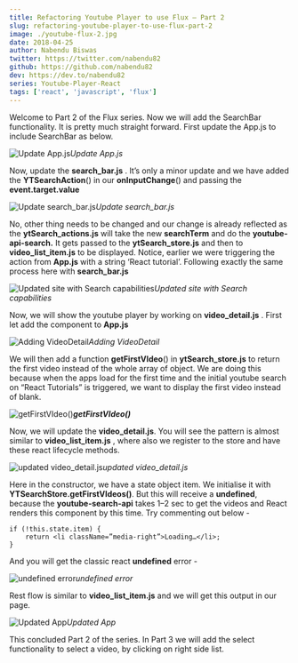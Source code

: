 ```yaml
---
title: Refactoring Youtube Player to use Flux — Part 2
slug: refactoring-youtube-player-to-use-flux-part-2
image: ./youtube-flux-2.jpg
date: 2018-04-25
author: Nabendu Biswas
twitter: https://twitter.com/nabendu82
github: https://github.com/nabendu82
dev: https://dev.to/nabendu82
series: Youtube-Player-React
tags: ['react', 'javascript', 'flux']
---
```


Welcome to Part 2 of the Flux series.
Now we will add the SearchBar functionality. It is pretty much straight forward. First update the App.js to include SearchBar as below.

![Update App.js](https://cdn-images-1.medium.com/max/2000/1*AdNGHZfHkL2gZ9Wp-oKpfQ.png)*Update App.js*

Now, update the **search_bar.js** . It’s only a minor update and we have added the **YTSearchAction**() in our **onInputChange**() and passing the **event.target.value**

![Update search_bar.js](https://cdn-images-1.medium.com/max/2000/1*r841x6YpQ-D5Hb2-3UfVTQ.png)*Update search_bar.js*

No, other thing needs to be changed and our change is already reflected as the **ytSearch_actions.js** will take the new **searchTerm** and do the **youtube-api-search.** It gets passed to the **ytSearch_store.js** and then to **video_list_item.js** to be displayed.
Notice, earlier we were triggering the action from **App.js** with a string ‘React tutorial’. Following exactly the same process here with **search_bar.js**

![Updated site with Search capabilities](https://cdn-images-1.medium.com/max/2530/1*0j7WsqElVddibJS0VDSPqQ.png)*Updated site with Search capabilities*

Now, we will show the youtube player by working on **video_detail.js** . First let add the component to **App.js**

![Adding VideoDetail](https://cdn-images-1.medium.com/max/2000/1*pnwoeHNKdGHLjc7GUi0t1w.png)*Adding VideoDetail*

We will then add a function **getFirstVIdeo**() in **ytSearch_store.js** to return the first video instead of the whole array of object. We are doing this because when the apps load for the first time and the initial youtube search on “React Tutorials” is triggered, we want to display the first video instead of blank.

![**getFirstVIdeo()**](https://cdn-images-1.medium.com/max/2000/1*ppga6vJBqoRid23B6debAQ.png)***getFirstVIdeo()***

Now, we will update the **video_detail.js**. You will see the pattern is almost similar to **video_list_item.js** , where also we register to the store and have these react lifecycle methods.

![updated video_detail.js](https://cdn-images-1.medium.com/max/2000/1*gzCDavZ1W1J47zwFflVw8Q.png)*updated video_detail.js*

Here in the constructor, we have a state object item. We initialise it with **YTSearchStore.getFirstVIdeos()**. But this will receive a **undefined**, because the **youtube-search-api** takes 1–2 sec to get the videos and React renders this component by this time. Try commenting out below -
```
if (!this.state.item) {
    return <li className=”media-right”>Loading…</li>;
}
```
And you will get the classic react **undefined** error -

![undefined error](https://cdn-images-1.medium.com/max/2246/1*Bw-y6wU6rs8PNy0KagQnyQ.png)*undefined error*

Rest flow is similar to **video_list_item.js** and we will get this output in our page.

![Updated App](https://cdn-images-1.medium.com/max/2852/1*iHpO0djMHfRkIZpRGtShhA.png)*Updated App*

This concluded Part 2 of the series. In Part 3 we will add the select functionality to select a video, by clicking on right side list.
